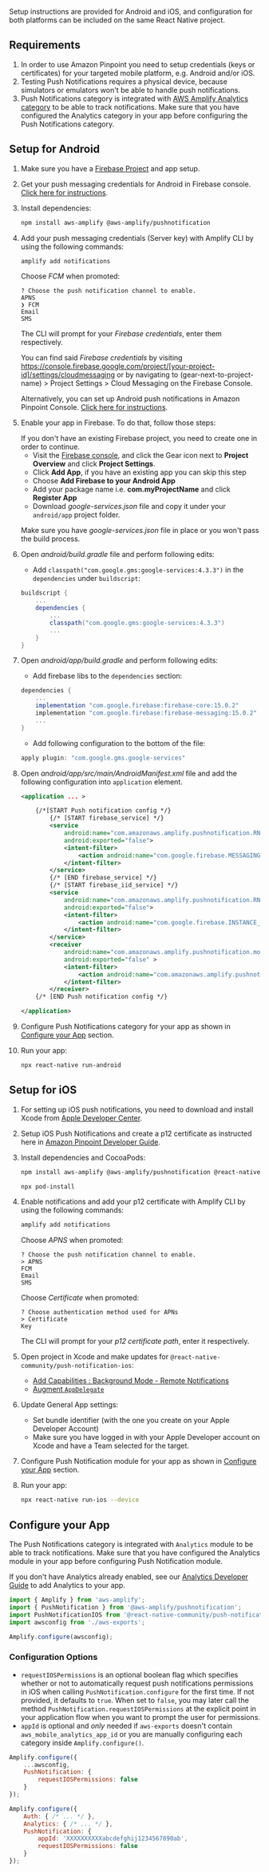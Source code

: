 Setup instructions are provided for Android and iOS, and configuration for both platforms can be included on the same React Native project. 

## Requirements
1. In order to use Amazon Pinpoint you need to setup credentials (keys or certificates) for your targeted mobile platform, e.g. Android and/or iOS.
2. Testing Push Notifications requires a physical device, because simulators or emulators won't be able to handle push notifications.
3. Push Notifications category is integrated with [AWS Amplify Analytics category](/lib/analytics/getting-started) to be able to track notifications. Make sure that you have configured the Analytics category in your app before configuring the Push Notifications category.

## Setup for Android

1. Make sure you have a [Firebase Project](https://console.firebase.google.com) and app setup. 

2. Get your push messaging credentials for Android in Firebase console. [Click here for instructions](/sdk/push-notifications/setup-push-service).

3. Install dependencies:

    ```bash
    npm install aws-amplify @aws-amplify/pushnotification
    ```

4. Add your push messaging credentials (Server key) with Amplify CLI by using the following commands:

    ```bash
    amplify add notifications
    ```

    Choose *FCM* when promoted: 

    ```console
    ? Choose the push notification channel to enable.
    APNS
    ❯ FCM
    Email
    SMS
    ```

    The CLI will prompt for your *Firebase credentials*, enter them respectively.
    
    
    You can find said *Firebase credentials* by visiting https://console.firebase.google.com/project/[your-project-id]/settings/cloudmessaging or by navigating to (gear-next-to-project-name) > Project Settings > Cloud Messaging on the Firebase Console.

    Alternatively, you can set up Android push notifications in Amazon Pinpoint Console. [Click here for instructions](https://docs.aws.amazon.com/pinpoint/latest/developerguide/mobile-push-android.html).

5. Enable your app in Firebase. To do that, follow those steps:

    <Callout>
        If you don't have an existing Firebase project, you need to create one in order to continue.
    </Callout>

    * Visit the [Firebase console](https://console.firebase.google.com), and click the Gear icon next to **Project Overview** and click **Project Settings**. 
    * Click **Add App**, if you have an existing app you can skip this step
    * Choose **Add Firebase to your Android App**
    * Add your package name i.e. **com.myProjectName** and click **Register App**
    * Download  *google-services.json* file and copy it under your `android/app` project folder.
    
    <Callout warning>

    Make sure you have *google-services.json* file in place or you won't pass the build process.
    
    </Callout>

6. Open *android/build.gradle* file and perform following edits:

    - Add `classpath("com.google.gms:google-services:4.3.3")` in the `dependencies` under `buildscript`:
        
    ```gradle
    buildscript {
        ...
        dependencies {
            ...
            classpath("com.google.gms:google-services:4.3.3")
            ...
        }
    }
    ```

7. Open *android/app/build.gradle* and perform following edits:

    - Add firebase libs to the `dependencies` section:

    ```gradle
    dependencies {
        ...
        implementation "com.google.firebase:firebase-core:15.0.2"
        implementation "com.google.firebase:firebase-messaging:15.0.2"
        ...
    }
    ```
    - Add following configuration to the bottom of the file:

    ```gradle
    apply plugin: "com.google.gms.google-services"
    ``` 

8. Open *android/app/src/main/AndroidManifest.xml* file and add the following configuration into `application` element.

    ```xml
    <application ... >

        {/*[START Push notification config */}
            {/* [START firebase_service] */}
            <service
                android:name="com.amazonaws.amplify.pushnotification.RNPushNotificationMessagingService"
                android:exported="false">
                <intent-filter>
                    <action android:name="com.google.firebase.MESSAGING_EVENT"/>
                </intent-filter>
            </service>
            {/* [END firebase_service] */}
            {/* [START firebase_iid_service] */}
            <service
                android:name="com.amazonaws.amplify.pushnotification.RNPushNotificationDeviceIDService"
                android:exported="false">
                <intent-filter>
                    <action android:name="com.google.firebase.INSTANCE_ID_EVENT"/>
                </intent-filter>
            </service>
            <receiver
                android:name="com.amazonaws.amplify.pushnotification.modules.RNPushNotificationBroadcastReceiver"
                android:exported="false" >
                <intent-filter>
                    <action android:name="com.amazonaws.amplify.pushnotification.NOTIFICATION_OPENED"/>
                </intent-filter>
            </receiver>
        {/* [END Push notification config */}

    </application>
    ```

9. Configure Push Notifications category for your app as shown in [Configure your App](#configure-your-app) section.

10. Run your app:

    ```bash
    npx react-native run-android
    ```

## Setup for iOS

1. For setting up iOS push notifications, you need to download and install Xcode from [Apple Developer Center](https://developer.apple.com/xcode/).

2. Setup iOS Push Notifications and create a p12 certificate as instructed here in [Amazon Pinpoint Developer Guide](https://docs.aws.amazon.com/pinpoint/latest/developerguide/apns-setup.html).

3. Install dependencies and CocoaPods:

    ```bash
    npm install aws-amplify @aws-amplify/pushnotification @react-native-community/push-notification-ios
    ```
    ```bash
    npx pod-install
    ```

4. Enable notifications and add your p12 certificate with Amplify CLI by using the following commands:

    ```bash
    amplify add notifications
    ```

    Choose *APNS* when promoted:

    ```console
    ? Choose the push notification channel to enable.
    > APNS
    FCM
    Email
    SMS
    ```

    Choose *Certificate* when promoted:

    ```console
    ? Choose authentication method used for APNs
    > Certificate
    Key
    ```

    The CLI will prompt for your *p12 certificate path*, enter it respectively.

5. Open project in Xcode and make updates for `@react-native-community/push-notification-ios`:
    - [Add Capabilities : Background Mode - Remote Notifications](https://github.com/react-native-community/push-notification-ios#add-capabilities--background-mode---remote-notifications)
    - [Augment `AppDelegate`](https://github.com/react-native-community/push-notification-ios#augment-appdelegate)

6. Update General App settings:

    - Set bundle identifier (with the one you create on your Apple Developer Account)
    - Make sure you have logged in with your Apple Developer account on Xcode and have a Team selected for the target.

7.  Configure Push Notification module for your app as shown in [Configure your App](#configure-your-app) section.

8. Run your app:

    ```bash
    npx react-native run-ios --device
    ```

## Configure your App

The Push Notifications category is integrated with `Analytics` module to be able to track notifications. Make sure that you have configured the Analytics module in your app before configuring Push Notification module.  

<Callout>

If you don't have Analytics already enabled, see our [Analytics Developer Guide](/lib/analytics/getting-started) to add Analytics to your app.

</Callout>

```javascript
import { Amplify } from 'aws-amplify';
import { PushNotification } from '@aws-amplify/pushnotification';
import PushNotificationIOS from '@react-native-community/push-notification-ios';
import awsconfig from './aws-exports';

Amplify.configure(awsconfig);
```

### Configuration Options

- `requestIOSPermissions` is an optional boolean flag which specifies whether or not to automatically request push notifications permissions in iOS when calling `PushNotification.configure` for the first time. If not provided, it defaults to `true`. When set to `false`, you may later call the method `PushNotification.requestIOSPermissions` at the explicit point in your application flow when you want to prompt the user for permissions.
- `appId` is optional and *only* needed if `aws-exports` doesn't contain `aws_mobile_analytics_app_id` or you are manually configuring each category inside `Amplify.configure()`.

```javascript
Amplify.configure({
    ...awsconfig,
    PushNotification: {
        requestIOSPermissions: false
    }
});
```
```javascript
Amplify.configure({
    Auth: { /* ... */ },
    Analytics: { /* ... */ },
    PushNotification: {
        appId: 'XXXXXXXXXXabcdefghij1234567890ab',
        requestIOSPermissions: false
    }
});
```
